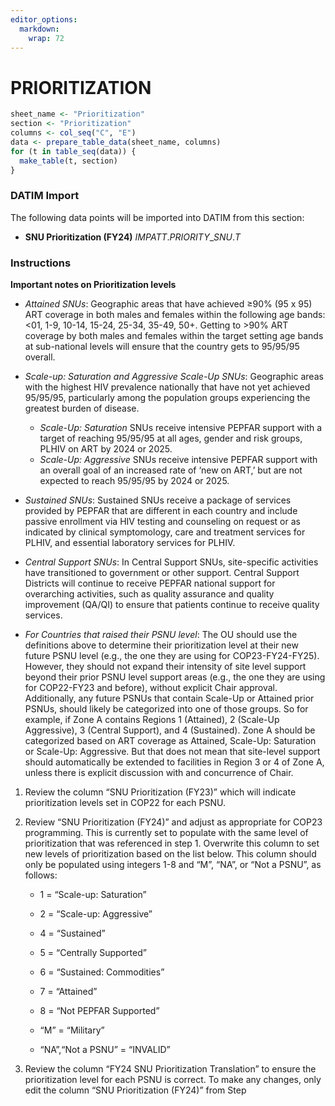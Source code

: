 ```yaml
---
editor_options: 
  markdown: 
    wrap: 72
---
```


\blandscape

# PRIORITIZATION

```r
sheet_name <- "Prioritization"
section <- "Prioritization"
columns <- col_seq("C", "E")
data <- prepare_table_data(sheet_name, columns)
for (t in table_seq(data)) {
  make_table(t, section)
}
```

### DATIM Import

The following data points will be imported into DATIM from this section:

-   **SNU Prioritization (FY24)** $IMPATT.PRIORITY\_SNU.T$

### Instructions

**Important notes on Prioritization levels**

-   *Attained SNUs*: Geographic areas that have achieved ≥90% (95 x 95)
    ART coverage in both males and females within the following age
    bands: \<01, 1-9, 10-14, 15-24, 25-34, 35-49, 50+. Getting to \>90%
    ART coverage by both males and females within the target setting age
    bands at sub-national levels will ensure that the country gets to
    95/95/95 overall.

-   *Scale-up: Saturation and Aggressive Scale-Up SNUs*: Geographic
    areas with the highest HIV prevalence nationally that have not yet
    achieved 95/95/95, particularly among the population groups
    experiencing the greatest burden of disease.
    -   *Scale-Up: Saturation* SNUs receive intensive PEPFAR support with a
        target of reaching 95/95/95 at all ages, gender and risk groups,
        PLHIV on ART by 2024 or 2025.
    -   *Scale-Up: Aggressive* SNUs receive intensive PEPFAR support with an
        overall goal of an increased rate of 'new on ART,' but are not
        expected to reach 95/95/95 by 2024 or 2025.

-   *Sustained SNUs*: Sustained SNUs receive a package of services
    provided by PEPFAR that are different in each country and include
    passive enrollment via HIV testing and counseling on request or as
    indicated by clinical symptomology, care and treatment services for
    PLHIV, and essential laboratory services for PLHIV.

-   *Central Support SNUs*: In Central Support SNUs, site-specific
    activities have transitioned to government or other support. Central
    Support Districts will continue to receive PEPFAR national support
    for overarching activities, such as quality assurance and quality
    improvement (QA/QI) to ensure that patients continue to receive
    quality services.

-   *For Countries that raised their PSNU level*: The OU should use the
    definitions above to determine their prioritization level at their
    new future PSNU level (e.g., the one they are using for
    COP23-FY24-FY25). However, they should not expand their intensity of
    site level support beyond their prior PSNU level support areas
    (e.g., the one they are using for COP22-FY23 and before), without
    explicit Chair approval. Additionally, any future PSNUs that contain
    Scale-Up or Attained prior PSNUs, should likely be categorized into
    one of those groups. So for example, if Zone A contains Regions 1
    (Attained), 2 (Scale-Up Aggressive), 3 (Central Support), and 4
    (Sustained). Zone A should be categorized based on ART coverage as
    Attained, Scale-Up: Saturation or Scale-Up: Aggressive. But that
    does not mean that site-level support should automatically be
    extended to facilities in Region 3 or 4 of Zone A, unless there is
    explicit discussion with and concurrence of Chair.

1.  Review the column "SNU Prioritization (FY23)" which will indicate
    prioritization levels set in COP22 for each PSNU.

2.  Review "SNU Prioritization (FY24)" and adjust as appropriate for
    COP23 programming. This is currently set to populate with the same
    level of prioritization that was referenced in step 1. Overwrite
    this column to set new levels of prioritization based on the list
    below. This column should only be populated using integers 1-8 and
    "M", "NA", or "Not a PSNU", as follows:

    -   1 = "Scale-up: Saturation"

    -   2 = "Scale-up: Aggressive"

    -   4 = "Sustained"

    -   5 = "Centrally Supported"

    -   6 = "Sustained: Commodities"

    -   7 = "Attained"

    -   8 = "Not PEPFAR Supported"

    -   "M" = "Military"

    -   "NA","Not a PSNU" = "INVALID"

3.  Review the column "FY24 SNU Prioritization Translation" to ensure
    the prioritization level for each PSNU is correct. To make any
    changes, only edit the column "SNU Prioritization (FY24)" from Step

\elandscape

\newpage
